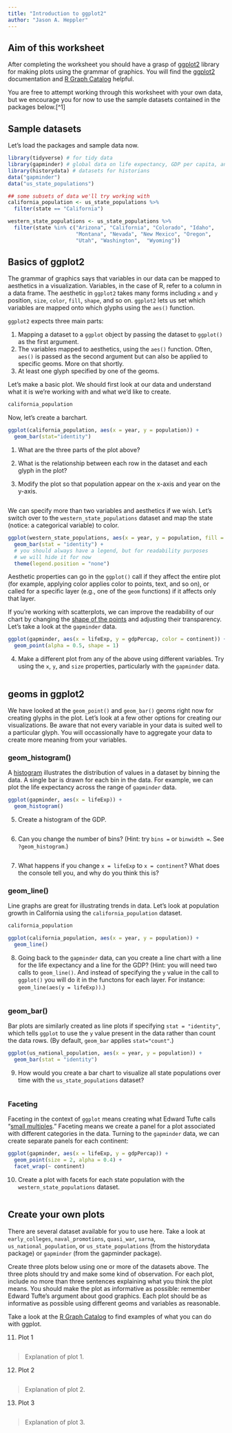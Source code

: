```yaml
---
title: "Introduction to ggplot2"
author: "Jason A. Heppler"
---
```


## Aim of this worksheet

After completing the worksheet you should have a grasp of [ggplot2](http://ggplot2.org/) library for making plots using the grammar of graphics. You will find the [ggplot2](http://ggplot2.org/) documentation and [R Graph Catalog](http://shiny.stat.ubc.ca/r-graph-catalog/) helpful.

You are free to attempt working through this worksheet with your own data, but we encourage you for now to use the sample datasets contained in the packages below.[^1] 

## Sample datasets

Let's load the packages and sample data now.

```r
library(tidyverse) # for tidy data
library(gapminder) # global data on life expectancy, GDP per capita, and population by country
library(historydata) # datasets for historians
data("gapminder")
data("us_state_populations")

## some subsets of data we'll try working with
california_population <- us_state_populations %>% 
  filter(state == "California")

western_state_populations <- us_state_populations %>% 
  filter(state %in% c("Arizona", "California", "Colorado", "Idaho",
                      "Montana", "Nevada", "New Mexico", "Oregon",
                      "Utah", "Washington",  "Wyoming"))
```

## Basics of ggplot2

The grammar of graphics says that variables in our data can be mapped to aesthetics in a visualization. Variables, in the case of R, refer to a column in a data frame. The aesthetic in `ggplot2` takes many forms including `x` and `y` position, `size`, `color`, `fill`, `shape`, and so on. `ggplot2` lets us set which variables are mapped onto which glyphs using the `aes()` function.

`ggplot2` expects three main parts:

1. Mapping a dataset to a `ggplot` object by passing the dataset to `ggplot()` as the first argument.
2. The variables mapped to aesthetics, using the `aes()` function. Often, `aes()` is passed as the second argument but can also be applied to specific geoms. More on that shortly.
3. At least one glyph specified by one of the geoms.

Let's make a basic plot. We should first look at our data and understand what it is we're working with and what we'd like to create. 

```r
california_population
```

Now, let's create a barchart.

```r
ggplot(california_population, aes(x = year, y = population)) +
  geom_bar(stat="identity")
```

(@) What are the three parts of the plot above?

> 

(@) What is the relationship between each row in the dataset and each glyph in the plot?

> 

(@) Modify the plot so that population appear on the x-axis and year on the y-axis.

```r

```

We can specify more than two variables and aesthetics if we wish. Let's switch over to the `western_state_populations` dataset and map the state (notice: a categorical variable) to color.

```r
ggplot(western_state_populations, aes(x = year, y = population, fill = state)) +
  geom_bar(stat = "identity") +
  # you should always have a legend, but for readability purposes
  # we will hide it for now
  theme(legend.position = "none")
```

Aesthetic properties can go in the `ggplot()` call if they affect the entire plot (for example, applying color applies color to points, text, and so on), or called for a specific layer (e.g., one of the `geom` functions) if it affects only that layer.

If you're working with scatterplots, we can improve the readability of our chart by changing the [shape of the points](http://www.cookbook-r.com/Graphs/Shapes_and_line_types/) and adjusting their transparency. Let's take a look at the `gapminder` data.

```r
ggplot(gapminder, aes(x = lifeExp, y = gdpPercap, color = continent)) +
  geom_point(alpha = 0.5, shape = 1)
```

(@) Make a different plot from any of the above using different variables. Try using the `x`, `y`, and `size` properties, particularly with the `gapminder` data.

```r

```

## geoms in ggplot2

We have looked at the `geom_point()` and `geom_bar()` geoms right now for creating glyphs in the plot. Let's look at a few other options for creating our visualizations. Be aware that not every variable in your data is suited well to a particular glyph. You will occassionally have to aggregate your data to create more meaning from your variables.

### geom_histogram()

A [histogram](https://en.wikipedia.org/wiki/Histogram) illustrates the distribution of values in a dataset by binning the data. A single bar is drawn for each bin in the data. For example, we can plot the life expectancy across the range of `gapminder` data. 

```r
ggplot(gapminder, aes(x = lifeExp)) +
  geom_histogram()
```

(@) Create a histogram of the GDP.

```r

```

(@) Can you change the number of bins? (Hint: try `bins =` or `binwidth =`. See `?geom_histogram`.) 

```r

```

(@) What happens if you change `x = lifeExp` to `x = continent`? What does the console tell you, and why do you think this is?

### geom_line()

Line graphs are great for illustrating trends in data. Let's look at population growth in California using the `california_population` dataset.

```r
california_population
```

```r
ggplot(california_population, aes(x = year, y = population)) +
  geom_line()
```

(@) Going back to the `gapminder` data, can you create a line chart with a line for the life expectancy and a line for the GDP? (Hint: you will need two calls to `geom_line()`. And instead of specifying the `y` value in the call to `ggplot()` you will do it in the functons for each layer. For instance: `geom_line(aes(y = lifeExp))`.)

```r

```

### geom_bar()

Bar plots are similarly created as line plots if specifying `stat = "identity"`, which tells `ggplot` to use the `y` value present in the data rather than count the data rows. (By default, `geom_bar` applies `stat="count"`.)

```r
ggplot(us_national_population, aes(x = year, y = population)) +
  geom_bar(stat = "identity")
```

(@) How would you create a bar chart to visualize all state populations over time with the `us_state_populations` dataset?

```r

```

### Faceting

Faceting in the context of `ggplot` means creating what Edward Tufte calls "[small multiples](https://en.wikipedia.org/wiki/Small_multiple)." Faceting means we create a panel for a plot associated with different categories in the data. Turning to the `gapminder` data, we can create separate panels for each continent:

```r
ggplot(gapminder, aes(x = lifeExp, y = gdpPercap)) +
  geom_point(size = 2, alpha = 0.4) +
  facet_wrap(~ continent)
```

(@) Create a plot with facets for each state population with the `western_state_populations` dataset.

```r

```

## Create your own plots

There are several dataset available for you to use here. Take a look at `early_colleges`, `naval_promotions`, `quasi_war`, `sarna`, `us_national_population`, or `us_state_populations` (from the historydata package) or `gapminder` (from the gapminder package).

Create three plots below using one or more of the datasets above. The three plots should try and make some kind of observation. For each plot, include no more than three sentences explaining what you think the plot means. You should make the plot as informative as possible: remember Edward Tufte's argument about good graphics. Each plot should be as informative as possible using different geoms and variables as reasonable. 

Take a look at the [R Graph Catalog](http://shiny.stat.ubc.ca/r-graph-catalog/) to find examples of what you can do with ggplot.

(@) Plot 1

```r

```

> Explanation of plot 1.

(@) Plot 2

```r

```

> Explanation of plot 2.

(@) Plot 3

```r

```

> Explanation of plot 3.
